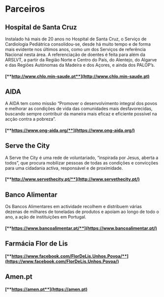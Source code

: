 
# Parceiros

## Hospital de Santa Cruz

<HospitalSantaCruz />

Instalado há mais de 20 anos no Hospital de Santa Cruz, o Serviço de Cardiologia Pediátrica consolidou-se, desde há muito tempo e de forma mais evidente nos últimos anos, como um dos Serviços de referência Nacional nesta área. A referenciação de doentes é feita para além da ARSLVT, a partir da Região Norte e Centro do País, do Alentejo, do Algarve e das Regiões Autónomas da Madeira e dos Açores, e ainda dos PALOP’s.

#### [**http://www.chlo.min-saude.pt**](http://www.chlo.min-saude.pt)

## AIDA

<Aida />

A AIDA tem como missão “Promover o desenvolvimento integral dos povos e melhorar as condições de vida das comunidades mais desfavorecidas, buscando sempre contribuir da maneira mais eficaz e eficiente possível na acção contra a pobreza”.

#### [**https://www.ong-aida.org/**](https://www.ong-aida.org/)

## Serve the City

<ServeTheCity />

A Serve the City é uma rede de voluntariado, “inspirada por Jesus, aberta a todos”, que procura mobilizar pessoas de todas as condições e convicções para uma cidadania activa, responsável e de proximidade.

#### [**http://www.servethecity.pt/**](http://www.servethecity.pt/)

## Banco Alimentar

<BancoAlimentar />

Os Bancos Alimentares em actividade recolhem e distribuem várias dezenas de milhares de toneladas de produtos e apoiam ao longo de todo o ano, a ação de instituições em Portugal.

#### [**https://www.bancoalimentar.pt/**](https://www.bancoalimentar.pt/)

## Farmácia Flor de Lis

<FlorDeLis />

#### [**https://www.facebook.com/FlorDeLis.Unhos.Povoa/**](https://www.facebook.com/FlorDeLis.Unhos.Povoa/)

## Amen.pt

<Amen />

#### [**https://amen.pt**](https://amen.pt)
